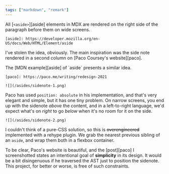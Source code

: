 ```yaml
---
tags: ["markdown", "remark"]
---
```


All [`<aside>`][aside] elements in MDX are rendered on the right side of the
paragraph before them on wide screens.

```[aside]: https://developer.mozilla.org/en-US/docs/Web/HTML/Element/aside```

I've stolen the idea, obviously. The main inspiration was the side note rendered
in a second column on [Paco Coursey's website][paco].

<aside>The [MDN example][aside] of `aside` presents a similar idea.</aside>

```[paco]: https://paco.me/writing/redesign-2021```

```![](/asides/sidenote-1.png)```

Paco has used `position: absolute` in his implementation, and that's very
elegant and simple, but it has one tiny problem. On narrow screens, you end up
with the sidenote _above_ the content, and in a left-to-right language, we'd
expect what's on _right_ to go _below_ when it's no room for it on the side.

```![](/asides/sidenote-2.png)```

I couldn't think of a pure-CSS solution, so this is ~~overengineered~~
implemented with a rehype plugin. We grab the nearest previous sibling of an
`aside`, and wrap them both in a flexbox container.

<style>{`
  /* tiny tweak to ensure screenshotted text is not mistaken with written text */
  html:not(.dark) img {
    border: 1px solid rgb(229 229 229);
  }
`}</style>

To be clear, Paco's website is beautiful, and the [post][paco] I screenshotted
states an intentional goal of **simplicity** in its design. It would be a bit
disingenuous if he traversed the AST just to position the sidenote. This
project, for better or worse, is&nbsp;free of such constraints.
